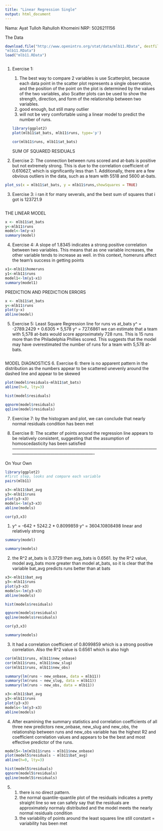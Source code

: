 ```yaml
---
title: "Linear Regression Single"
output: html_document
---
```

Nama: Ayat Tulloh Rahulloh Khomeini
NRP: 5026211156


The Data
```r
download.file("http://www.openintro.org/stat/data/mlb11.RData", destfile =
"mlb11.RData")
load("mlb11.RData")



```
1. Exercise 1:
   1. The best way to compare 2 variables is use Scatterplot, because each data point in the scatter plot represents a single observation, and the position of the point on the plot is determined by the values of the two variables, also Scatter plots can be used to show the strength, direction, and form of the relationship between two variables.
   2. good enough, but still many outlier
   3. will not be very comfortable using a linear model to predict the number of runs.
```r
library(ggplot2)
plot(mlb11$at_bats, mlb11$runs, type='p')
```
```r
cor(mlb11$runs, mlb11$at_bats)
```
SUM OF SQUARED RESIDUALS

2. Exercise 2:
The connection between runs scored and at-bats is positive but not extremely strong. This is due to the correlation coefficient of 0.610627, which is significantly less than 1. Additionally, there are a few obvious outliers in the data, such as a team with 5518 and 5600 at-bats.
```r
plot_ss(x = mlb11$at_bats, y = mlb11$runs,showSquares = TRUE)

```
3. Exercise 3:
i ran it for many severals, and the best sum of squares that i got is 123721.9
```r

```
THE LINEAR MODEL
```r
x <- mlb11$at_bats
y<-mlb11$runs
model<-lm(y~x)
summary(model)

```
4. Exercise 4:
A slope of 1.8345 indicates a strong positive correlation between two variables. This means that as one variable increases, the other variable tends to increase as well. in this context, homeruns affect the team's success in getting points
```r
x1<-mlb11$homeruns
y1<-mlb11$runs
model1<-lm(y1~x1)
summary(model1)
```
PREDICTION AND PREDICTION ERRORS
```r
x <- mlb11$at_bats
y<-mlb11$runs
plot(y~x)
abline(model)
```
5. Exercise 5:
Least Square Regression line for runs vs at_bats
y^ = -2789.2429 + 0.6305 * 5,578
y^ = 727.6861
we can estimate that a team with 5,578 at-bats would score approximately 728 runs. This is 15 runs more than the Philadelphia Phillies scored. This suggests that the model may have overestimated the number of runs for a team with 5,578 at-bats.
```r

```
MODEL DIAGNOSTICS
6. Exercise 6:
there is no apparent pattern in the distribution as the numbers appear to be scattered unevenly around the dashed line and appear to be skewed
```r
plot(model$residuals~mlb11$at_bats)
abline(h=0, lty=3)
```
```r
hist(model$residuals)

qqnorm(model$residuals)
qqline(model$residuals)
```
7. Exercise 7:
by the histogram and plot, we can conclude that nearly normal residuals condition has been met

8. Exercise 8:
The scatter of points around the regression line appears to be relatively consistent, suggesting that the assumption of homoscedasticity has been satisfied
----------------------------------------------------------------------------------------------------------------------------------------------------------------

On Your Own
```r
library(ggplot2)
#first step, looks and compare each variable
pairs(mlb11)
```
```r
x3<-mlb11$bat_avg
y3<-mlb11$runs
plot(y3~x3)
models<-lm(y3~x3)
abline(models)
```
```r
cor(y3,x3)
```
1.  y^ = -642 + 5242.2 * 0.8099859
y^ = 3604.10808498
linear and relatively strong
```r
summary(model)
```
```r
summary(models)
```
2. the R^2 at_bats is 0.3729 then avg_bats is 0.6561. by the R^2 value, model avg_bats more greater than model at_bats, so it is clear that the variable bat_avg predicts runs better than at bats
```r
x3<-mlb11$bat_avg
y3<-mlb11$runs
plot(y3~x3)
models<-lm(y3~x3)
abline(models)
```
```r
hist(models$residuals)
```
```r
qqnorm(models$residuals)
qqline(models$residuals)
```
```r
cor(y3,x3)
```
```r
summary(models)
```
3. It had a correlation coefficient of 0.8099859 which is a strong positive correlation. Also the R^2 value is 0.6561 which is also high

```r
cor(mlb11$runs, mlb11$new_onbase)
cor(mlb11$runs, mlb11$new_slug)
cor(mlb11$runs, mlb11$new_obs)

summary(lm(runs ~ new_onbase, data = mlb11))
summary(lm(runs ~ new_slug, data = mlb11))
summary(lm(runs ~ new_obs, data = mlb11))
```
```r
x3<-mlb11$bat_avg
y3<-mlb11$runs
plot(y3~x3)
models<-lm(y3~x3)
abline(models)
```
4. After examining the summary statistics and correlation coefficients of all three new predictors new_onbase, new_slug and new_obs, the relationship between runs and new_obs variable has the highest R2 and coefficient correlation values and appears to be the best and most effective predictor of the runs.
```r
model5<-lm(mlb11$runs ~ mlb11$new_onbase)
plot(model5$residuals ~ mlb11$bat_avg)
abline(h=0, lty=3)
```
```r
hist(model5$residuals)
qqnorm(model5$residuals)
qqline(model5$residuals)
```
5. 1) there is no direct pattern.
   2) the normal quantile-quantile plot of the residuals indicates a pretty straight line so we can safely say that the residuals are approximately normaly distributed and the model meets the nearly normal residuals condition
   3) the variability of points around the least squares line still constant = variability has been met
